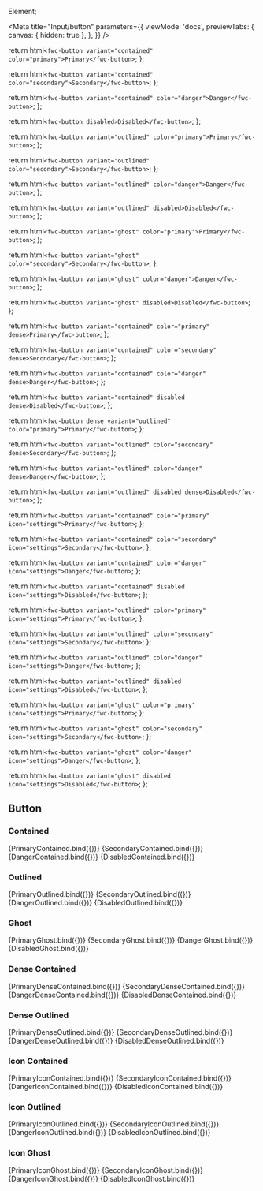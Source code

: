 Element;

<Meta
  title="Input/button"
  parameters={{
    viewMode: 'docs',
    previewTabs: {
      canvas: { hidden: true },
    },
  }}
/>

  return html`<fwc-button variant="contained" color="primary">Primary</fwc-button>`;
};

  return html`<fwc-button variant="contained" color="secondary">Secondary</fwc-button>`;
};

  return html`<fwc-button variant="contained" color="danger">Danger</fwc-button>`;
};

  return html`<fwc-button disabled>Disabled</fwc-button>`;
};

  return html`<fwc-button variant="outlined" color="primary">Primary</fwc-button>`;
};

  return html`<fwc-button variant="outlined" color="secondary">Secondary</fwc-button>`;
};

  return html`<fwc-button variant="outlined" color="danger">Danger</fwc-button>`;
};

  return html`<fwc-button variant="outlined" disabled>Disabled</fwc-button>`;
};

  return html`<fwc-button variant="ghost" color="primary">Primary</fwc-button>`;
};

  return html`<fwc-button variant="ghost" color="secondary">Secondary</fwc-button>`;
};

  return html`<fwc-button variant="ghost" color="danger">Danger</fwc-button>`;
};

  return html`<fwc-button variant="ghost" disabled>Disabled</fwc-button>`;
};

  return html`<fwc-button variant="contained" color="primary" dense>Primary</fwc-button>`;
};

  return html`<fwc-button variant="contained" color="secondary" dense>Secondary</fwc-button>`;
};

  return html`<fwc-button variant="contained" color="danger" dense>Danger</fwc-button>`;
};

  return html`<fwc-button variant="contained" disabled dense>Disabled</fwc-button>`;
};

  return html`<fwc-button dense variant="outlined" color="primary">Primary</fwc-button>`;
};

  return html`<fwc-button variant="outlined" color="secondary" dense>Secondary</fwc-button>`;
};

  return html`<fwc-button variant="outlined" color="danger" dense>Danger</fwc-button>`;
};

  return html`<fwc-button variant="outlined" disabled dense>Disabled</fwc-button>`;
};

  return html`<fwc-button variant="contained" color="primary" icon="settings">Primary</fwc-button>`;
};

  return html`<fwc-button variant="contained" color="secondary" icon="settings">Secondary</fwc-button>`;
};

  return html`<fwc-button variant="contained" color="danger" icon="settings">Danger</fwc-button>`;
};

  return html`<fwc-button variant="contained" disabled icon="settings">Disabled</fwc-button>`;
};

  return html`<fwc-button variant="outlined" color="primary" icon="settings">Primary</fwc-button>`;
};

  return html`<fwc-button variant="outlined" color="secondary" icon="settings">Secondary</fwc-button>`;
};

  return html`<fwc-button variant="outlined" color="danger" icon="settings">Danger</fwc-button>`;
};

  return html`<fwc-button variant="outlined" disabled icon="settings">Disabled</fwc-button>`;
};

  return html`<fwc-button variant="ghost" color="primary" icon="settings">Primary</fwc-button>`;
};

  return html`<fwc-button variant="ghost" color="secondary" icon="settings">Secondary</fwc-button>`;
};

  return html`<fwc-button variant="ghost" color="danger" icon="settings">Danger</fwc-button>`;
};

  return html`<fwc-button variant="ghost" disabled icon="settings">Disabled</fwc-button>`;
};

## Button

### Contained

<Canvas>
  <Story name="primary-contained" args={{}}>
    {PrimaryContained.bind({})}
  </Story>
  <Story name="secondary-contained" args={{}}>
    {SecondaryContained.bind({})}
  </Story>
  <Story name="danger-contained" args={{}}>
    {DangerContained.bind({})}
  </Story>
  <Story name="disabled-contained" args={{}}>
    {DisabledContained.bind({})}
  </Story>
</Canvas>

### Outlined

<Canvas>
  <Story name="primary-outlined" args={{}}>
    {PrimaryOutlined.bind({})}
  </Story>
  <Story name="secondary-outlined" args={{}}>
    {SecondaryOutlined.bind({})}
  </Story>
  <Story name="danger-outlined" args={{}}>
    {DangerOutlined.bind({})}
  </Story>
  <Story name="disabled-outlined" args={{}}>
    {DisabledOutlined.bind({})}
  </Story>
</Canvas>

### Ghost

<Canvas>
  <Story name="primary-ghost" args={{}}>
    {PrimaryGhost.bind({})}
  </Story>
  <Story name="secondary-ghost" args={{}}>
    {SecondaryGhost.bind({})}
  </Story>
  <Story name="danger-ghost" args={{}}>
    {DangerGhost.bind({})}
  </Story>
  <Story name="disabled-ghost" args={{}}>
    {DisabledGhost.bind({})}
  </Story>
</Canvas>

### Dense Contained

<Canvas>
  <Story name="primary-dense-contained" args={{}}>
    {PrimaryDenseContained.bind({})}
  </Story>
  <Story name="secondary-dense-contained" args={{}}>
    {SecondaryDenseContained.bind({})}
  </Story>
  <Story name="danger-dense-contained" args={{}}>
    {DangerDenseContained.bind({})}
  </Story>
  <Story name="disabled-dense-contained" args={{}}>
    {DisabledDenseContained.bind({})}
  </Story>
</Canvas>

### Dense Outlined

<Canvas>
  <Story name="primary-dense-outlined" args={{}}>
    {PrimaryDenseOutlined.bind({})}
  </Story>
  <Story name="secondary-dense-outlined" args={{}}>
    {SecondaryDenseOutlined.bind({})}
  </Story>
  <Story name="danger-dense-outlined" args={{}}>
    {DangerDenseOutlined.bind({})}
  </Story>
  <Story name="disabled-dense-outlined" args={{}}>
    {DisabledDenseOutlined.bind({})}
  </Story>
</Canvas>

### Icon Contained

<Canvas>
  <Story name="primary-icon-contained" args={{}}>
    {PrimaryIconContained.bind({})}
  </Story>
  <Story name="secondary-icon-contained" args={{}}>
    {SecondaryIconContained.bind({})}
  </Story>
  <Story name="danger-icon-contained" args={{}}>
    {DangerIconContained.bind({})}
  </Story>
  <Story name="disabled-icon-contained" args={{}}>
    {DisabledIconContained.bind({})}
  </Story>
</Canvas>

### Icon Outlined

<Canvas>
  <Story name="primary-icon-outlined" args={{}}>
    {PrimaryIconOutlined.bind({})}
  </Story>
  <Story name="secondary-icon-outlined" args={{}}>
    {SecondaryIconOutlined.bind({})}
  </Story>
  <Story name="danger-icon-outlined" args={{}}>
    {DangerIconOutlined.bind({})}
  </Story>
  <Story name="disabled-icon-outlined" args={{}}>
    {DisabledIconOutlined.bind({})}
  </Story>
</Canvas>

### Icon Ghost

<Canvas>
  <Story name="primary-icon-ghost" args={{}}>
    {PrimaryIconGhost.bind({})}
  </Story>
  <Story name="secondary-icon-ghost" args={{}}>
    {SecondaryIconGhost.bind({})}
  </Story>
  <Story name="danger-icon-ghost" args={{}}>
    {DangerIconGhost.bind({})}
  </Story>
  <Story name="disabled-icon-ghost" args={{}}>
    {DisabledIconGhost.bind({})}
  </Story>
</Canvas>
